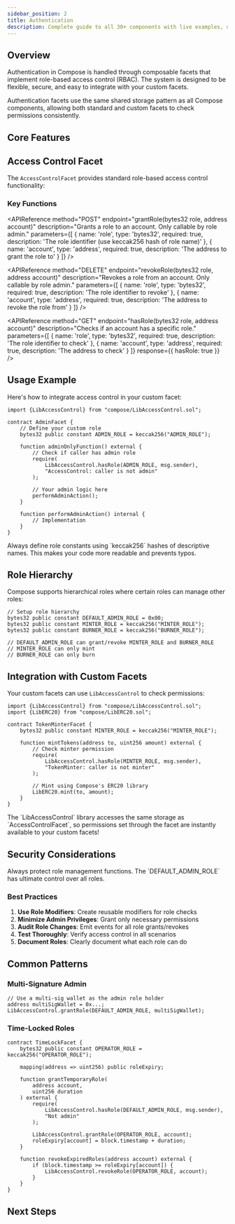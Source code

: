 ```yaml
---
sidebar_position: 2
title: Authentication
description: Complete guide to all 30+ components with live examples, detailed documentation, and usage
---
```



<DocHero
  title="Authentication"
  subtitle="Access control and permission management for your diamond contracts. Build secure systems with role-based access control."
  variant="gradient"
  height="small"
/>

## Overview

Authentication in Compose is handled through composable facets that implement role-based access control (RBAC). The system is designed to be flexible, secure, and easy to integrate with your custom facets.

<Callout type="info" title="Key Concept">
Authentication facets use the same shared storage pattern as all Compose components, allowing both standard and custom facets to check permissions consistently.
</Callout>

## Core Features

<FeatureGrid columns={3}>
  <FeatureGridItem
    icon="👥"
    title="Role-Based Access"
    description="Define custom roles with specific permissions for different user types."
  />
  <FeatureGridItem
    icon="🔑"
    title="Flexible Permissions"
    description="Grant and revoke permissions dynamically without redeployment."
  />
  <FeatureGridItem
    icon="🔒"
    title="Secure by Default"
    description="Built-in checks and modifiers to prevent unauthorized access."
  />
</FeatureGrid>

## Access Control Facet

The `AccessControlFacet` provides standard role-based access control functionality:

### Key Functions

<APIReference
  method="POST"
  endpoint="grantRole(bytes32 role, address account)"
  description="Grants a role to an account. Only callable by role admin."
  parameters={[
    {
      name: 'role',
      type: 'bytes32',
      required: true,
      description: 'The role identifier (use keccak256 hash of role name)'
    },
    {
      name: 'account',
      type: 'address',
      required: true,
      description: 'The address to grant the role to'
    }
  ]}
/>

<APIReference
  method="DELETE"
  endpoint="revokeRole(bytes32 role, address account)"
  description="Revokes a role from an account. Only callable by role admin."
  parameters={[
    {
      name: 'role',
      type: 'bytes32',
      required: true,
      description: 'The role identifier to revoke'
    },
    {
      name: 'account',
      type: 'address',
      required: true,
      description: 'The address to revoke the role from'
    }
  ]}
/>

<APIReference
  method="GET"
  endpoint="hasRole(bytes32 role, address account)"
  description="Checks if an account has a specific role."
  parameters={[
    {
      name: 'role',
      type: 'bytes32',
      required: true,
      description: 'The role identifier to check'
    },
    {
      name: 'account',
      type: 'address',
      required: true,
      description: 'The address to check'
    }
  ]}
  response={{
    hasRole: true
  }}
/>

## Usage Example

Here's how to integrate access control in your custom facet:

```solidity
import {LibAccessControl} from "compose/LibAccessControl.sol";

contract AdminFacet {
    // Define your custom role
    bytes32 public constant ADMIN_ROLE = keccak256("ADMIN_ROLE");
    
    function adminOnlyFunction() external {
        // Check if caller has admin role
        require(
            LibAccessControl.hasRole(ADMIN_ROLE, msg.sender),
            "AccessControl: caller is not admin"
        );
        
        // Your admin logic here
        performAdminAction();
    }
    
    function performAdminAction() internal {
        // Implementation
    }
}
```

<Callout type="tip" title="Best Practice">
Always define role constants using `keccak256` hashes of descriptive names. This makes your code more readable and prevents typos.
</Callout>

## Role Hierarchy

Compose supports hierarchical roles where certain roles can manage other roles:

```solidity
// Setup role hierarchy
bytes32 public constant DEFAULT_ADMIN_ROLE = 0x00;
bytes32 public constant MINTER_ROLE = keccak256("MINTER_ROLE");
bytes32 public constant BURNER_ROLE = keccak256("BURNER_ROLE");

// DEFAULT_ADMIN_ROLE can grant/revoke MINTER_ROLE and BURNER_ROLE
// MINTER_ROLE can only mint
// BURNER_ROLE can only burn
```

## Integration with Custom Facets

Your custom facets can use `LibAccessControl` to check permissions:

```solidity
import {LibAccessControl} from "compose/LibAccessControl.sol";
import {LibERC20} from "compose/LibERC20.sol";

contract TokenMinterFacet {
    bytes32 public constant MINTER_ROLE = keccak256("MINTER_ROLE");
    
    function mintTokens(address to, uint256 amount) external {
        // Check minter permission
        require(
            LibAccessControl.hasRole(MINTER_ROLE, msg.sender),
            "TokenMinter: caller is not minter"
        );
        
        // Mint using Compose's ERC20 library
        LibERC20.mint(to, amount);
    }
}
```

<Callout type="success" title="Shared Storage Power">
The `LibAccessControl` library accesses the same storage as `AccessControlFacet`, so permissions set through the facet are instantly available to your custom facets!
</Callout>

## Security Considerations

<Callout type="warning" title="Important">
Always protect role management functions. The `DEFAULT_ADMIN_ROLE` has ultimate control over all roles.
</Callout>

### Best Practices

1. **Use Role Modifiers**: Create reusable modifiers for role checks
2. **Minimize Admin Privileges**: Grant only necessary permissions
3. **Audit Role Changes**: Emit events for all role grants/revokes
4. **Test Thoroughly**: Verify access control in all scenarios
5. **Document Roles**: Clearly document what each role can do

## Common Patterns

### Multi-Signature Admin

```solidity
// Use a multi-sig wallet as the admin role holder
address multiSigWallet = 0x...;
LibAccessControl.grantRole(DEFAULT_ADMIN_ROLE, multiSigWallet);
```

### Time-Locked Roles

```solidity
contract TimeLockFacet {
    bytes32 public constant OPERATOR_ROLE = keccak256("OPERATOR_ROLE");
    
    mapping(address => uint256) public roleExpiry;
    
    function grantTemporaryRole(
        address account,
        uint256 duration
    ) external {
        require(
            LibAccessControl.hasRole(DEFAULT_ADMIN_ROLE, msg.sender),
            "Not admin"
        );
        
        LibAccessControl.grantRole(OPERATOR_ROLE, account);
        roleExpiry[account] = block.timestamp + duration;
    }
    
    function revokeExpiredRoles(address account) external {
        if (block.timestamp >= roleExpiry[account]) {
            LibAccessControl.revokeRole(OPERATOR_ROLE, account);
        }
    }
}
```

## Next Steps

<FeatureGrid columns={2}>
  <FeatureGridItem
    icon="💎"
    title="Facets & Libraries"
    description="Learn how authentication integrates with the facet architecture."
    href="/docs/foundations/facets-and-libraries"
  />
  <FeatureGridItem
    icon="🛡️"
    title="Security Best Practices"
    description="Explore comprehensive security patterns for your contracts."
    href="/docs/foundations/security"
  />
</FeatureGrid>

